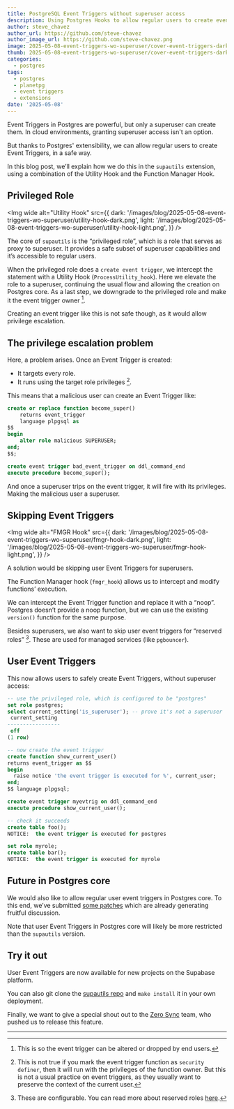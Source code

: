 ```yaml
---
title: PostgreSQL Event Triggers without superuser access
description: Using Postgres Hooks to allow regular users to create event triggers
author: steve_chavez
author_url: https://github.com/steve-chavez
author_image_url: https://github.com/steve-chavez.png
image: 2025-05-08-event-triggers-wo-superuser/cover-event-triggers-dark.png
thumb: 2025-05-08-event-triggers-wo-superuser/cover-event-triggers-dark.png
categories:
  - postgres
tags:
  - postgres
  - planetpg
  - event triggers
  - extensions
date: '2025-05-08'
---
```


Event Triggers in Postgres are powerful, but only a superuser can create them. In cloud environments, granting superuser access isn't an option.

But thanks to Postgres' extensibility, we can allow regular users to create Event Triggers, in a safe way.

In this blog post, we’ll explain how we do this in the `supautils` extension, using a combination of the Utility Hook and the Function Manager Hook.

## Privileged Role

<Img
  wide
  alt="Utility Hook"
  src={{
    dark: '/images/blog/2025-05-08-event-triggers-wo-superuser/utility-hook-dark.png',
    light: '/images/blog/2025-05-08-event-triggers-wo-superuser/utility-hook-light.png',
  }}
/>

The core of `supautils` is the “privileged role”, which is a role that serves as proxy to superuser. It provides a safe subset of superuser capabilities and it’s accessible to regular users.

When the privileged role does a `create event trigger`, we intercept the statement with a Utility Hook (`ProcessUtility_hook`).
Here we elevate the role to a superuser, continuing the usual flow and allowing the creation on Postgres core. As a last step, we downgrade to the privileged role and make
it the event trigger owner [^1].

Creating an event trigger like this is not safe though, as it would allow privilege escalation.

## The privilege escalation problem

Here, a problem arises. Once an Event Trigger is created:

- It targets every role.
- It runs using the target role privileges [^2].

This means that a malicious user can create an Event Trigger like:

```sql
create or replace function become_super()
    returns event_trigger
    language plpgsql as
$$
begin
    alter role malicious SUPERUSER;
end;
$$;

create event trigger bad_event_trigger on ddl_command_end
execute procedure become_super();
```

And once a superuser trips on the event trigger, it will fire with its privileges. Making the malicious user a superuser.

## Skipping Event Triggers

<Img
  wide
  alt="FMGR Hook"
  src={{
    dark: '/images/blog/2025-05-08-event-triggers-wo-superuser/fmgr-hook-dark.png',
    light: '/images/blog/2025-05-08-event-triggers-wo-superuser/fmgr-hook-light.png',
  }}
/>

A solution would be skipping user Event Triggers for superusers.

The Function Manager hook (`fmgr_hook`) allows us to intercept and modify functions’ execution.

We can intercept the Event Trigger function and replace it with a “noop”. Postgres doesn’t provide a noop function, but we can use the existing `version()` function for the same purpose.

Besides superusers, we also want to skip user event triggers for “reserved roles” [^3]. These are used for managed services (like `pgbouncer`).

## User Event Triggers

This now allows users to safely create Event Triggers, without superuser access:

```sql
-- use the privileged role, which is configured to be "postgres"
set role postgres;
select current_setting('is_superuser'); -- prove it's not a superuser
 current_setting
-----------------
 off
(1 row)

-- now create the event trigger
create function show_current_user()
returns event_trigger as $$
begin
  raise notice 'the event trigger is executed for %', current_user;
end;
$$ language plpgsql;

create event trigger myevtrig on ddl_command_end
execute procedure show_current_user();

-- check it succeeds
create table foo();
NOTICE:  the event trigger is executed for postgres

set role myrole;
create table bar();
NOTICE:  the event trigger is executed for myrole
```

## Future in Postgres core

We would also like to allow regular user event triggers in Postgres core. To this end, we’ve submitted [some patches](https://www.postgresql.org/message-id/flat/CAGRrpzbtYDkg7_xwfzrqByYgCJQbbL38tADyuN%2B6tAkbA-Pnkg%40mail.gmail.com) which are already generating fruitful discussion.

Note that user Event Triggers in Postgres core will likely be more restricted than the `supautils` version.

## Try it out

User Event Triggers are now available for new projects on the Supabase platform.

You can also git clone the [supautils repo](https://github.com/supabase/supautils/) and `make install` it in your own deployment.

Finally, we want to give a special shout out to the [Zero Sync](https://zero.rocicorp.dev) team, who pushed us to release this feature.

---

[^1]: This is so the event trigger can be altered or dropped by end users.
[^2]: This is not true if you mark the event trigger function as `security definer`, then it will run with the privileges of the function owner. But this is not a usual practice on event triggers, as they usually want to preserve the context of the current user.
[^3]: These are configurable. You can read more about reserved roles [here](https://supabase.com/blog/roles-postgres-hooks).

